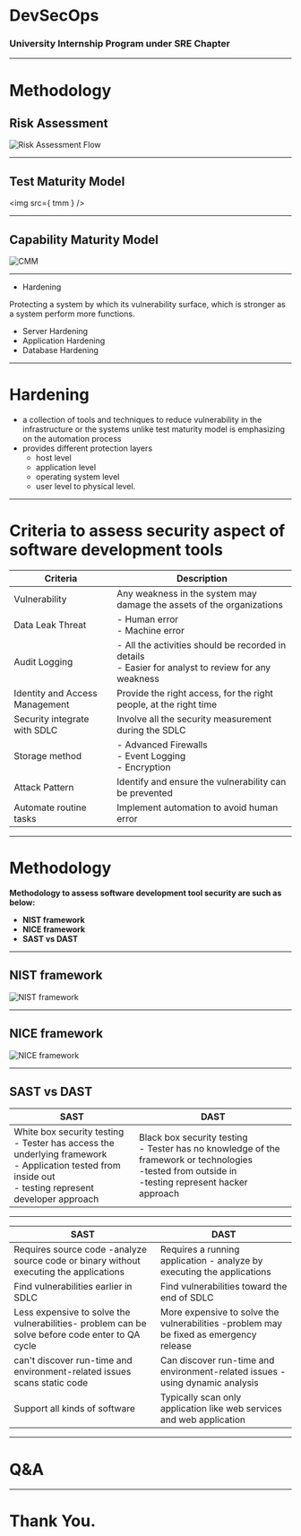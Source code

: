 
# DevSecOps
### University Internship Program under SRE Chapter

---

# Methodology

## Risk Assessment

![Risk Assessment Flow](https://lh3.googleusercontent.com/proxy/-dRYC1JqQD5PNCq9EpWzv82Eavah8TrCjZcyyFsI0uJbyJdMtASSBWbex1bGFjyLA5UR6WGYJpB9xWNEuXk8waeGHQ)

---

## Test Maturity Model

<img src={ tmm } />

---
## Capability Maturity Model

![CMM](https://www.slideteam.net/media/catalog/product/cache/960x720/c/a/capability_maturity_model_Slide01.jpg)

---

- Hardening

Protecting a system by which its vulnerability surface, which is stronger as a system perform more functions.

 - Server Hardening
 - Application Hardening
 - Database Hardening
---

# **Hardening**

- a collection of tools and techniques to reduce vulnerability in the infrastructure or the systems unlike test maturity model is emphasizing on the automation process
- provides different protection layers
  - host level
  - application level
  - operating system level
  - user level to physical level.

---

# **Criteria to assess security aspect of software development tools**

|Criteria | Description|
|---------------|----------------|
|Vulnerability|Any weakness in the system may damage the assets of the organizations|
|Data Leak Threat|- Human error <br/>- Machine error|
|Audit Logging|- All the activities should be recorded in details<br/>- Easier for analyst to review for any weakness|
|Identity and Access Management|Provide the right access, for the right people, at the right time|
|Security integrate with SDLC|Involve all the security measurement during the SDLC|
|Storage method|- Advanced Firewalls<br/>- Event Logging<br/>- Encryption|
|Attack Pattern|Identify and ensure the vulnerability can be prevented|
|Automate routine tasks|Implement automation to avoid human error|

---

# Methodology

**Methodology to assess software development tool security are such as below:**
- **NIST framework**
- **NICE framework**
- **SAST vs DAST**

---

## NIST framework

![NIST framework](https://corcystems.com/wp-content/uploads/2020/03/NIST-mmg.png)

---

## NICE framework

![NICE framework](https://schoolofcybersecurity.com/wp-content/uploads/2018/04/Framework_courses-4.png)

---

## SAST vs DAST

| SAST | DAST|
|-------------------|------------------|
|White box security testing <br/>- Tester has access the underlying framework <br/>- Application tested from inside out <br/>- testing represent developer approach| Black box security testing<br/>- Tester has no knowledge of the framework or technologies <br/>-tested from outside in <br/>-testing represent hacker approach|

---

|SAST |DAST|
|-------------------|------------------------------|
| Requires source code  -analyze source code or binary without executing the applications| Requires a running application -  analyze by executing the applications |
|Find vulnerabilities earlier in SDLC |Find vulnerabilities toward the end of SDLC|
|Less expensive to solve the vulnerabilities- problem can be solve before code enter to QA cycle| More expensive to solve the vulnerabilities -problem may be fixed as emergency release|
|can't discover run-time and environment-related issues scans static code| Can discover run-time and environment-related issues -using dynamic analysis|
|Support all kinds of software | Typically scan only application like web services and web application|


---

# Q&A

---

# Thank You.

